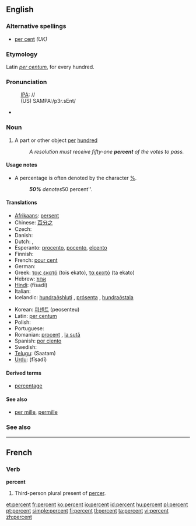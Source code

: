 ==English==

===Alternative spellings===
* [[per cent]] ''(UK)''

===Etymology===
Latin ''[[per centum]]'', for every hundred.

===Pronunciation===
:[[IPA]]: //
:(US) SAMPA:/p3r.sEnt/
*{{audio|en-us-percent.ogg|Audio (US)}}

===Noun===
{{en-noun|percent}}

# A part or other object [[per]] [[hundred]]
#: ''A resolution must receive fifty-one '''percent''' of the votes to pass.''

====Usage notes====
* A percentage is often denoted by the character [[%]].
*: '''''50%''' denotes ''50 percent''.

====Translations====
{{top}}
* [[Afrikaans]]: [[persent]]
* Chinese: [[百分之]]
* Czech: {{t+|cs|procento|n}}
* Danish: {{t-|da|procent}}
* Dutch: {{t+|nl|procent|n}}, {{t-|nl|percent|n}}
* Esperanto: [[procento]], [[pocento]], [[elcento]]
* Finnish: {{t+|fi|prosentti}}
* French: [[pour cent]]
* German: {{t+|de|Prozent|n}}
* Greek: [[τοις εκατό]] (tois ekato), [[τα εκατό]] (ta ekato)
* Hebrew: [[אחוז]]
* [[Hindi]]:  {{t-|hi|फ़ीसदी|sc=Deva|xs=Hindi}} (fīsadī)
* Italian: {{t-|it|per cento}}
* Icelandic: [[hundraðshluti]] {{m}}, [[prósenta]] {{f}}, [[hundraðstala]] {{f}}
{{mid}}
* Korean: [[퍼센트]] (peosenteu)
* Latin: [[per centum]]
* Polish: {{t+|pl|procent|m}}
* Portuguese: {{t-|pt|percento}}
* Romanian: [[procent]] {{n}}, [[la sută]]
* Spanish: [[por ciento]]
* Swedish: {{t+|sv|procent|c}}
* [[Telugu]]:  {{t|te|శాతం|sc=Telu}} (Saatam)
* [[Urdu]]:  {{t-|ur|جیصدی|sc=ur-Arab|xs=Urdu}} (fīṣadī)
{{bottom}}

====Derived terms====
* [[percentage]]

====See also====
*[[per mille]], [[permille]]

===See also===
{{Punctuation}}

----

==French==

===Verb===
'''percent'''

# Third-person plural present of [[percer]].

[[et:percent]]
[[fr:percent]]
[[ko:percent]]
[[io:percent]]
[[id:percent]]
[[hu:percent]]
[[pl:percent]]
[[pt:percent]]
[[simple:percent]]
[[fi:percent]]
[[tl:percent]]
[[ta:percent]]
[[vi:percent]]
[[zh:percent]]